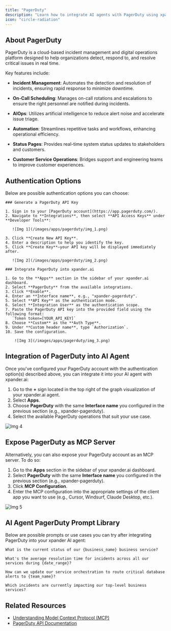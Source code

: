 ```yaml
---
title: "PagerDuty"
description: "Learn how to integrate AI agents with PagerDuty using xpander.ai. Create intelligent workflows that automatically detect incidents, analyze their impact, and trigger the appropriate on-call responders."
icon: "circle-radiation"
---
```


## About PagerDuty

PagerDuty is a cloud-based incident management and digital operations platform designed to help organizations detect, respond to, and resolve critical issues in real time.

Key features include:

- **Incident Management**: Automates the detection and resolution of incidents, ensuring rapid response to minimize downtime.

- **On-Call Scheduling**: Manages on-call rotations and escalations to ensure the right personnel are notified during incidents.

- **AIOps**: Utilizes artificial intelligence to reduce alert noise and accelerate issue triage.

- **Automation**: Streamlines repetitive tasks and workflows, enhancing operational efficiency.

- **Status Pages**: Provides real-time system status updates to stakeholders and customers.

- **Customer Service Operations**: Bridges support and engineering teams to improve customer experiences.


## Authentication Options

Below are possible authentication options you can choose:

<Tabs>

  <Tab title="API Access">

    ### Generate a PagerDuty API Key

    1. Sign in to your [PagerDuty account](https://app.pagerduty.com/).  
    2. Navigate to **Integrations**, then select **API Access Keys** under **Developer Tools**:

       ![Img 1](/images/apps/pagerduty/img_1.png)

    3. Click **Create New API Key**.  
    4. Enter a description to help you identify the key.  
    5. Click **Create Key**—your API key will be displayed immediately after.

       ![Img 2](/images/apps/pagerduty/img_2.png)

    ### Integrate PagerDuty into xpander.ai

    1. Go to the **Apps** section in the sidebar of your xpander.ai dashboard.  
    2. Select **PagerDuty** from the available integrations.  
    3. Click **Enable**.  
    4. Enter an **Interface name**, e.g., "xpander-pagerduty".  
    5. Select **API Key** as the authentication mode.  
    6. Select **Integration User** as the authentication scope.  
    7. Paste the PagerDuty API key into the provided field using the following format:  
       `Token token=[YOUR_API_KEY]`  
    8. Choose **Custom** as the **Auth Type**.  
    9. Under **Custom header name**, type `Authorization`.  
    10. Save the configuration.  

        ![Img 3](/images/apps/pagerduty/img_3.png)

  </Tab>

</Tabs>

## Integration of PagerDuty into AI Agent

Once you've configured your PagerDuty account with the authentication option(s) described above, you can integrate it into your AI agent with xpander.ai:

1. Go to the **+** sign located in the top right of the graph visualization of your xpander.ai agent.  
2. Select **Apps**.  
3. Choose **PagerDuty** with the same **Interface name** you configured in the previous section (e.g., xpander-pagerduty).  
4. Select the available PagerDuty operations that suit your use case.  

![Img 4](/images/apps/pagerduty/img_4.png)

## Expose PagerDuty as MCP Server

Alternatively, you can also expose your PagerDuty account as an MCP server. To do so:

1. Go to the **Apps** section in the sidebar of your xpander.ai dashboard.  
2. Select **PagerDuty** with the same **Interface name** you configured in the previous section (e.g., xpander-pagerduty).  
3. Click **MCP Configuration**.  
4. Enter the MCP configuration into the appropriate settings of the client app you want to use (e.g., Cursor, Windsurf, Claude Desktop, etc.).

![Img 5](/images/apps/pagerduty/img_5.png)

## AI Agent PagerDuty Prompt Library

Below are possible prompts or use cases you can try after integrating PagerDuty into your xpander AI agent:

```
What is the current status of our {business_name} business service?
```

````
What's the average resolution time for incidents across all our services during {date_range}?
````

```
How can we update our service orchestration to route critical database alerts to {team_name}?
```

```
Which incidents are currently impacting our top-level business services?
```

## Related Resources

- [Understanding Model Context Protocol (MCP)](/docs/05-human-interfaces/04-mcp)
- [PagerDuty API Documentation](https://developer.pagerduty.com/api-reference/)